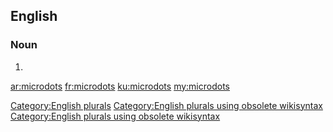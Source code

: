 ==English==

===Noun===
{{head|en}}

# {{plural of|microdot}}

[[Category:English plurals]][[Category:English plurals using obsolete wikisyntax]][[Category:English plurals using obsolete wikisyntax]]

[[ar:microdots]]
[[fr:microdots]]
[[ku:microdots]]
[[my:microdots]]